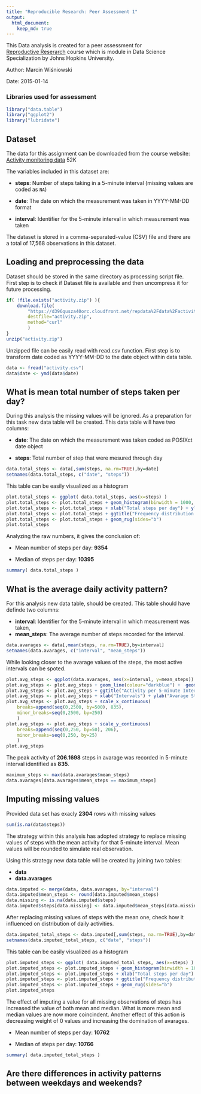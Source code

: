 ```yaml
---
title: "Reproducible Research: Peer Assessment 1"
output: 
  html_document:
    keep_md: true
---
```

This Data analysis is created for a peer assessment for  
[Reproductive Reserarch](https://www.coursera.org/course/repdata) course which is module in 
Data Science Specialization by Johns Hopkins University.

Author: Marcin Wiśniowski

Date: 2015-01-14

### Libraries used for assessment
```r
library("data.table")
library("ggplot2")
library("lubridate")
```

## Dataset

The data for this assignment can be downloaded from the course website:
[Activity monitoring data](https://d396qusza40orc.cloudfront.net/repdata%2Fdata%2Factivity.zip) 52K

The variables included in this dataset are:

* **steps**: Number of steps taking in a 5-minute interval (missing values are coded as `NA`)

* **date**: The date on which the measurement was taken in YYYY-MM-DD format

* **interval**: Identifier for the 5-minute interval in which measurement was taken


The dataset is stored in a comma-separated-value (CSV) file and there are a total of 17,568 
observations in this dataset.

## Loading and preprocessing the data
Dataset should be stored in the same directory as processing script file. First step is to check if
Dataset file is available and then uncompress it for future processing.
```r
if( !file.exists("activity.zip") ){
    download.file(
        "https://d396qusza40orc.cloudfront.net/repdata%2Fdata%2Factivity.zip", 
        destfile="activity.zip",
        method="curl"
        )
}
unzip("activity.zip")
```

Unzipped file can be easily read with read.csv function. First step is to transform date coded as
YYYY-MM-DD to the date object within data table.

```r
data <- fread("activity.csv")
data$date <- ymd(data$date)
```

## What is mean total number of steps taken per day?

During this analysis the missing values will be ignored. As a preparation for this task new data
table will be created. This data table will have two columns:

* **date**: The date on which the measurement was taken coded as POSIXct date object

* **steps**: Total number of step that were mesured through day

```r
data.total_steps <- data[,sum(steps, na.rm=TRUE),by=date]
setnames(data.total_steps, c("date", "steps"))
```

This table can be easily visualized as a histogram

```r
plot.total_steps <- ggplot( data.total_steps, aes(x=steps) ) 
plot.total_steps <- plot.total_steps + geom_histogram(binwidth = 1000, aes(fill = ..count..))
plot.total_steps <- plot.total_steps + xlab("Total steps per day") + ylab("Frequency")
plot.total_steps <- plot.total_steps + ggtitle("Frequency distribution of total steps per day")
plot.total_steps <- plot.total_steps + geom_rug(sides="b")
plot.total_steps
```

Analyzing the raw numbers, it gives the conclusion of:

* Mean number of steps per day: **9354**

* Median of steps per day: **10395**

```r
summary( data.total_steps )
```

## What is the average daily activity pattern?

For this analysis new data table, should be created. This table should have definde two columns: 

* **interval**: Identifier for the 5-minute interval in which measurement was taken,
* **mean_steps**: The average number of steps recorded for the interval.

```r
data.avarages <- data[,mean(steps, na.rm=TRUE),by=interval]
setnames(data.avarages, c("interval", "mean_steps"))
```

While looking closer to the avarage values of the steps, the most active intervals can be spoted.

```r
plot.avg_steps <- ggplot(data.avarages, aes(x=interval, y=mean_steps))
plot.avg_steps <- plot.avg_steps + geom_line(colour="darkblue") +  geom_point(colour="steelblue")
plot.avg_steps <- plot.avg_steps + ggtitle("Activity per 5-minute Interval")
plot.avg_steps <- plot.avg_steps + xlab("Intervals") + ylab("Avarage Steps")
plot.avg_steps <- plot.avg_steps + scale_x_continuous(
    breaks=append(seq(0,2500, by=500), 835),
    minor_breaks=seq(0,2500, by=250)
    )
plot.avg_steps <- plot.avg_steps + scale_y_continuous(
    breaks=append(seq(0,250, by=50), 206),
    minor_breaks=seq(0,250, by=25)
    )
plot.avg_steps
```

The peak activity of **206.1698** steps in avarage was recorded in 5-minute interval identified as 
**835**. 

```r
maximum_steps <- max(data.avarages$mean_steps)
data.avarages[data.avarages$mean_steps == maximum_steps]
```

## Imputing missing values

Provided data set has exacly **2304** rows with missing values

```r
sum(is.na(data$steps))
```
 
The strategy within this analysis has adopted strategy to replace missing values of steps with the 
mean activity for that 5-minute interval. Mean values will be rounded to simulate real observation.

Using this strategy new data table will be created by joining two tables:

* **data**
* **data.avarages**

```r
data.imputed <- merge(data, data.avarages, by="interval")
data.imputed$mean_steps <- round(data.imputed$mean_steps)
data.missing <- is.na(data.imputed$steps)
data.imputed$steps[data.missing] <- data.imputed$mean_steps[data.missing] 
```

After replacing missing values of steps with the mean one, check how it influenced on distribution
of daily activities.

```r
data.imputed_total_steps <- data.imputed[,sum(steps, na.rm=TRUE),by=date]
setnames(data.imputed_total_steps, c("date", "steps"))
```

This table can be easily visualized as a histogram

```r
plot.imputed_steps <- ggplot( data.imputed_total_steps, aes(x=steps) ) 
plot.imputed_steps <- plot.imputed_steps + geom_histogram(binwidth = 1000, aes(fill = ..count..))
plot.imputed_steps <- plot.imputed_steps + xlab("Total steps per day") + ylab("Frequency")
plot.imputed_steps <- plot.imputed_steps + ggtitle("Frequency distribution of total steps per day")
plot.imputed_steps <- plot.imputed_steps + geom_rug(sides="b")
plot.imputed_steps
```

The effect of imputing a value for all missing observations of steps has increased the value of both
mean and median. What is more mean and median values are now more coincindent. Another effect of 
this action is decreasing weight of 0 values and increasing the domination of avarages.

* Mean number of steps per day: **10762**

* Median of steps per day: **10766**

```r
summary( data.imputed_total_steps )
```

## Are there differences in activity patterns between weekdays and weekends?
